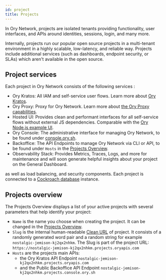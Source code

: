 ```yaml
---
id: project
title: Projects
---
```


In Ory Network, projects are isolated tenants providing functionality, user interfaces, and APIs around identities, sessions,
login, and many more.

Internally, projects run our popular open source projects in a multi-tenant environment in a highly scalable, low-latency, and
reliable way. Projects include additional services (such as dashboards, endpoint security, or SLAs) which aren't available in the
open source.

## Project services

Each project in Ory Network consists of the following services :

- Ory Kratos: All IAM and self-service user flows. Learn more about [Ory Kratos](https://www.ory.sh/kratos/docs/).
- Ory Proxy: Proxy for Ory Network. Learn more about [the Ory Proxy capabilities](https://www.ory.sh/docs/guides/proxy).
- Hosted UI: Provides clean and performant interfaces for all self-service flows without external JS dependencies. Comparable with
  the [Ory Node.js example UI](https://github.com/ory/kratos-selfservice-ui-node).
- Ory Console: The administrative interface for managing Ory Network, to be found under [console.ory.sh](https://console.ory.sh/).
- Backoffice: The API Endpoints to manage Ory Network via CLI or API, to be found under `Hosts` in the
  [Projects Overview](#projects-overview).
- Observability Stack: Provides Metrics, Traces, Logs, and more for maintenance and will soon generate helpful insights about your
  project on the General Dashboard.

as well as load balancing, and security components. Each project is connected to a
[Cockroach database](https://www.cockroachlabs.com/docs/stable/frequently-asked-questions.html#what-is-cockroachdb) instance.

## Projects overview

The Projects Overview displays a list of your active projects with several parameters that help identify your project:

- `Name` is the name you choose when creating the project. It can be changed in the
  [Projects Overview](https://console.ory.sh/projects/list).
- `Slug` is the internal human-readable [Clean URL](https://en.wikipedia.org/wiki/Clean_URL#Slug) of project. It consists of a
  randomly generated word pair and a random string for example `nostalgic-jemison-kj2qx2nhkm`. The Slug is part of the project
  URL: `https://nostalgic-jemison-kj2qx2nhkm.projects.oryapis.com`
- `Hosts` are the projects main APIs:
  - the Ory Kratos API Endpoint `nostalgic-jemison-kj2qx2nhkm.projects.oryapis.com`
  - and the Public Backoffice API Endpoint `nostalgic-jemison-kj2qx2nhkm.projects.console.ory.sh`
